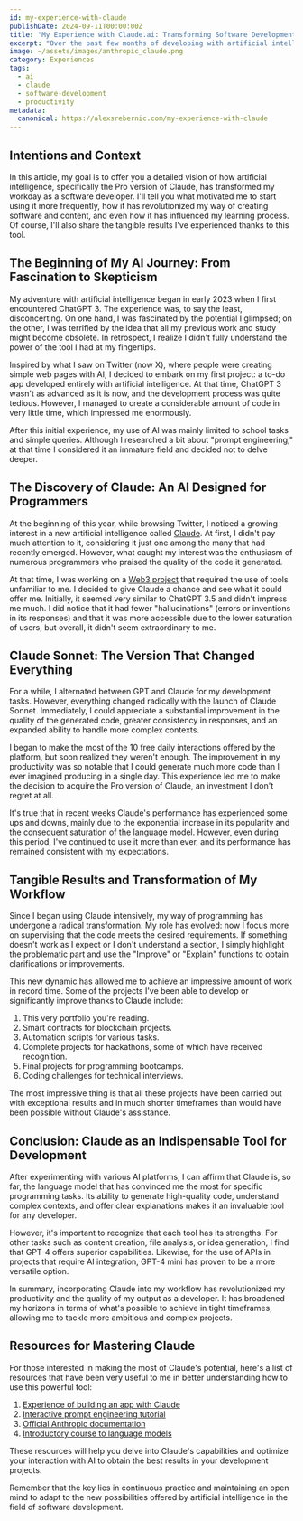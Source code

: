 ```yaml
---
id: my-experience-with-claude
publishDate: 2024-09-11T00:00:00Z
title: "My Experience with Claude.ai: Transforming Software Development with AI"
excerpt: "Over the past few months of developing with artificial intelligence, I decided to acquire the Pro version of Claude. I want to share how this tool has significantly impacted multiple aspects of my journey as a programmer, revolutionizing my approach to software development and content creation."
image: ~/assets/images/anthropic_claude.png
category: Experiences
tags:
  - ai
  - claude
  - software-development
  - productivity
metadata:
  canonical: https://alexsrebernic.com/my-experience-with-claude
---
```


## Intentions and Context

In this article, my goal is to offer you a detailed vision of how artificial intelligence, specifically the Pro version of Claude, has transformed my workday as a software developer. I'll tell you what motivated me to start using it more frequently, how it has revolutionized my way of creating software and content, and even how it has influenced my learning process. Of course, I'll also share the tangible results I've experienced thanks to this tool.

## The Beginning of My AI Journey: From Fascination to Skepticism

My adventure with artificial intelligence began in early 2023 when I first encountered ChatGPT 3. The experience was, to say the least, disconcerting. On one hand, I was fascinated by the potential I glimpsed; on the other, I was terrified by the idea that all my previous work and study might become obsolete. In retrospect, I realize I didn't fully understand the power of the tool I had at my fingertips.

Inspired by what I saw on Twitter (now X), where people were creating simple web pages with AI, I decided to embark on my first project: a to-do app developed entirely with artificial intelligence. At that time, ChatGPT 3 wasn't as advanced as it is now, and the development process was quite tedious. However, I managed to create a considerable amount of code in very little time, which impressed me enormously.

After this initial experience, my use of AI was mainly limited to school tasks and simple queries. Although I researched a bit about "prompt engineering," at that time I considered it an immature field and decided not to delve deeper.

## The Discovery of Claude: An AI Designed for Programmers

At the beginning of this year, while browsing Twitter, I noticed a growing interest in a new artificial intelligence called [Claude](https://claude.ai). At first, I didn't pay much attention to it, considering it just one among the many that had recently emerged. However, what caught my interest was the enthusiasm of numerous programmers who praised the quality of the code it generated.

At that time, I was working on a [Web3 project](https://tmkpuzzle.com) that required the use of tools unfamiliar to me. I decided to give Claude a chance and see what it could offer me. Initially, it seemed very similar to ChatGPT 3.5 and didn't impress me much. I did notice that it had fewer "hallucinations" (errors or inventions in its responses) and that it was more accessible due to the lower saturation of users, but overall, it didn't seem extraordinary to me.

## Claude Sonnet: The Version That Changed Everything

For a while, I alternated between GPT and Claude for my development tasks. However, everything changed radically with the launch of Claude Sonnet. Immediately, I could appreciate a substantial improvement in the quality of the generated code, greater consistency in responses, and an expanded ability to handle more complex contexts.

I began to make the most of the 10 free daily interactions offered by the platform, but soon realized they weren't enough. The improvement in my productivity was so notable that I could generate much more code than I ever imagined producing in a single day. This experience led me to make the decision to acquire the Pro version of Claude, an investment I don't regret at all.

It's true that in recent weeks Claude's performance has experienced some ups and downs, mainly due to the exponential increase in its popularity and the consequent saturation of the language model. However, even during this period, I've continued to use it more than ever, and its performance has remained consistent with my expectations.

## Tangible Results and Transformation of My Workflow

Since I began using Claude intensively, my way of programming has undergone a radical transformation. My role has evolved: now I focus more on supervising that the code meets the desired requirements. If something doesn't work as I expect or I don't understand a section, I simply highlight the problematic part and use the "Improve" or "Explain" functions to obtain clarifications or improvements.

This new dynamic has allowed me to achieve an impressive amount of work in record time. Some of the projects I've been able to develop or significantly improve thanks to Claude include:

1. This very portfolio you're reading.
2. Smart contracts for blockchain projects.
3. Automation scripts for various tasks.
4. Complete projects for hackathons, some of which have received recognition.
5. Final projects for programming bootcamps.
6. Coding challenges for technical interviews.

The most impressive thing is that all these projects have been carried out with exceptional results and in much shorter timeframes than would have been possible without Claude's assistance.

## Conclusion: Claude as an Indispensable Tool for Development

After experimenting with various AI platforms, I can affirm that Claude is, so far, the language model that has convinced me the most for specific programming tasks. Its ability to generate high-quality code, understand complex contexts, and offer clear explanations makes it an invaluable tool for any developer.

However, it's important to recognize that each tool has its strengths. For other tasks such as content creation, file analysis, or idea generation, I find that GPT-4 offers superior capabilities. Likewise, for the use of APIs in projects that require AI integration, GPT-4 mini has proven to be a more versatile option.

In summary, incorporating Claude into my workflow has revolutionized my productivity and the quality of my output as a developer. It has broadened my horizons in terms of what's possible to achieve in tight timeframes, allowing me to tackle more ambitious and complex projects.

## Resources for Mastering Claude

For those interested in making the most of Claude's potential, here's a list of resources that have been very useful to me in better understanding how to use this powerful tool:

1. [Experience of building an app with Claude](https://www.reddit.com/r/ClaudeAI/comments/1faeyn3/i_built_an_entire_app_with_mostly_claude_and_some/)
2. [Interactive prompt engineering tutorial](https://github.com/alexsrebernic/prompt-eng-interactive-tutorial)
3. [Official Anthropic documentation](https://docs.anthropic.com/en/docs/welcome)
4. [Introductory course to language models](https://github.com/alexsrebernic/LLM101n)

These resources will help you delve into Claude's capabilities and optimize your interaction with AI to obtain the best results in your development projects.

Remember that the key lies in continuous practice and maintaining an open mind to adapt to the new possibilities offered by artificial intelligence in the field of software development.
